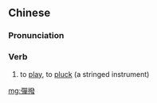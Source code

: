 {{also|弹拨}}
==Chinese==
{{zh-forms|s=弹拨}}

===Pronunciation===
{{zh-pron
|m=tánbō
|c=taan4 but6
|cat=v
}}

===Verb===
{{zh-verb}}

# to [[play]], to [[pluck]] (a stringed instrument)

[[mg:彈撥]]
